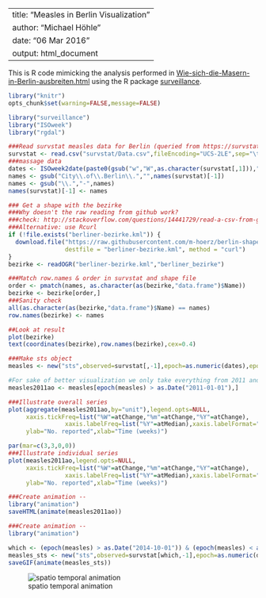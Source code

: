 
---
title: "Measles in Berlin Visualization"
author: "Michael Höhle"
date: "06 Mar 2016"
output: html_document
---

This is R code mimicking the analysis performed in [Wie-sich-die-Masern-in-Berlin-ausbreiten.html](http://www.morgenpost.de/berlin/article137810495/Wie-sich-die-Masern-in-Berlin-ausbreiten.html)
using the R package [surveillance](https://surveillance.r-forge.r-project.org).


```r
library("knitr")
opts_chunk$set(warning=FALSE,message=FALSE)
```
```r
library("surveillance")
library("ISOweek")
library("rgdal")

###Read survstat measles data for Berlin (queried from https://survstat.rki.de/)
survstat <- read.csv("survstat/Data.csv",fileEncoding="UCS-2LE",sep="\t")
###massage data
dates <- ISOweek2date(paste0(gsub("w","W",as.character(survstat[,1])),"-1"))
names <- gsub("City\\.of\\.Berlin\\.","",names(survstat)[-1])
names <- gsub("\\.","-",names)
names(survstat)[-1] <- names

### Get a shape with the bezirke
###Why doesn't the raw reading from github work?
###check: http://stackoverflow.com/questions/14441729/read-a-csv-from-github-into-r
###Alternative: use Rcurl
if (!file.exists("berliner-bezirke.kml")) {
  download.file("https://raw.githubusercontent.com/m-hoerz/berlin-shapes/master/berliner-bezirke.kml",
                destfile = "berliner-bezirke.kml", method = "curl")
}
bezirke <- readOGR("berliner-bezirke.kml","berliner_bezirke")

###Match row.names & order in survstat and shape file
order <- pmatch(names, as.character(as(bezirke,"data.frame")$Name))
bezirke <- bezirke[order,]
###Sanity check
all(as.character(as(bezirke,"data.frame")$Name) == names)
row.names(bezirke) <- names

##Look at result
plot(bezirke)
text(coordinates(bezirke),row.names(bezirke),cex=0.4)
```

```r
###Make sts object
measles <- new("sts",observed=survstat[,-1],epoch=as.numeric(dates),epochAsDate=TRUE,map=bezirke)

#For sake of better visualization we only take everything from 2011 and onwards
measles2011ao <- measles[epoch(measles) > as.Date("2011-01-01"),]

###Illustrate overall series
plot(aggregate(measles2011ao,by="unit"),legend.opts=NULL,
     xaxis.tickFreq=list("%W"=atChange,"%m"=atChange,"%Y"=atChange),
                xaxis.labelFreq=list("%Y"=atMedian),xaxis.labelFormat="%Y",
     ylab="No. reported",xlab="Time (weeks)")
```

```r
par(mar=c(3,3,0,0))
###Illustrate individual series
plot(measles2011ao,legend.opts=NULL,
     xaxis.tickFreq=list("%W"=atChange,"%m"=atChange,"%Y"=atChange),
                xaxis.labelFreq=list("%Y"=atMedian),xaxis.labelFormat="%Y",
     ylab="No. reported",xlab="Time (weeks)")

```

```r
###Create animation --
library("animation")
saveHTML(animate(measles2011ao))
```

```r
###Create animation --
library("animation")

which <- (epoch(measles) > as.Date("2014-10-01")) & (epoch(measles) < as.Date("2015-10-01"))
measles_sts <- new("sts",observed=survstat[which,-1],epoch=as.numeric(dates[which]),map=bezirke, epochAsDate=TRUE)
saveGIF(animate(measles_sts))
```

![spatio temporal animation](animation.gif)